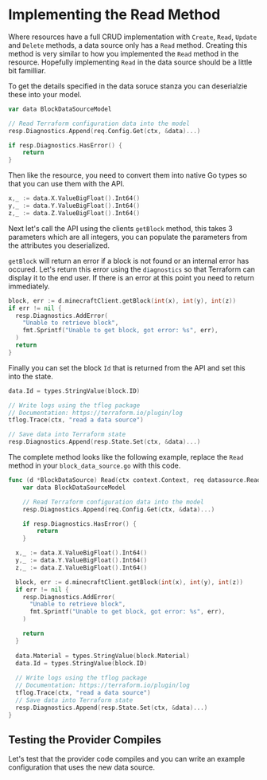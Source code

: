 # Implementing the Read Method

Where resources have a full CRUD implementation with `Create`, `Read`, `Update`
and `Delete` methods, a data source only has a `Read` method.  Creating 
this method is very similar to how you implemented the `Read` method in the
resource. Hopefully implementing `Read` in the data source should be a 
little bit familliar.

To get the details specified in the data soruce stanza you can deserialzie
these into your model.

```go
var data BlockDataSourceModel

// Read Terraform configuration data into the model
resp.Diagnostics.Append(req.Config.Get(ctx, &data)...)

if resp.Diagnostics.HasError() {
	return
}
```

Then like the resource, you need to convert them into native Go types so that
you can use them with the API.

```go
x,_ := data.X.ValueBigFloat().Int64()
y,_ := data.Y.ValueBigFloat().Int64()
z,_ := data.Z.ValueBigFloat().Int64()
```

Next let's call the API using the clients `getBlock` method, this takes
3 parameters which are all integers, you can populate the parameters from
the attributes you deserialized.

`getBlock` will return an error if a block is not found or an internal error
has occured. Let's return this error using the `diagnostics` so that Terraform
can display it to the end user. If there is an error at this point you need
to return immediately.

```go
block, err := d.minecraftClient.getBlock(int(x), int(y), int(z))
if err != nil {
  resp.Diagnostics.AddError( 
    "Unable to retrieve block",
    fmt.Sprintf("Unable to get block, got error: %s", err),
  )
  return
}
```

Finally you can set the block `Id` that is returned from the API and set this
into the state.

```go
data.Id = types.StringValue(block.ID)

// Write logs using the tflog package
// Documentation: https://terraform.io/plugin/log
tflog.Trace(ctx, "read a data source")

// Save data into Terraform state
resp.Diagnostics.Append(resp.State.Set(ctx, &data)...)
```

The complete method looks like the following example, replace the `Read` method
in your `block_data_source.go` with this code.

```go
func (d *BlockDataSource) Read(ctx context.Context, req datasource.ReadRequest, resp *datasource.ReadResponse) {
	var data BlockDataSourceModel

	// Read Terraform configuration data into the model
	resp.Diagnostics.Append(req.Config.Get(ctx, &data)...)

	if resp.Diagnostics.HasError() {
		return
	}

  x,_ := data.X.ValueBigFloat().Int64()
  y,_ := data.Y.ValueBigFloat().Int64()
  z,_ := data.Z.ValueBigFloat().Int64()

  block, err := d.minecraftClient.getBlock(int(x), int(y), int(z))
  if err != nil {
    resp.Diagnostics.AddError( 
      "Unable to retrieve block",
      fmt.Sprintf("Unable to get block, got error: %s", err),
    )

    return
  }
 
  data.Material = types.StringValue(block.Material)
  data.Id = types.StringValue(block.ID)
  
  // Write logs using the tflog package
  // Documentation: https://terraform.io/plugin/log
  tflog.Trace(ctx, "read a data source")
  // Save data into Terraform state
  resp.Diagnostics.Append(resp.State.Set(ctx, &data)...)
}
```

## Testing the Provider Compiles

Let's test that the provider code compiles and you can write an example
configuration that uses the new data source.